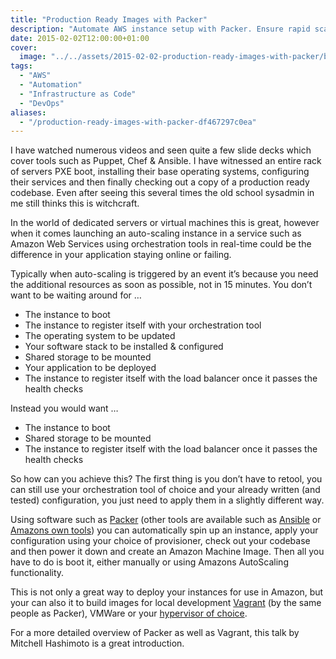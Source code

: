 ```yaml
---
title: "Production Ready Images with Packer"
description: "Automate AWS instance setup with Packer. Ensure rapid scalability with pre-configured images. Explore Packer's versatility across platforms."
date: 2015-02-02T12:00:00+01:00
cover:
  image: "../../assets/2015-02-02-production-ready-images-with-packer/blog-cover-2015-02-02-production-ready-images-with-packer.png"
tags:
  - "AWS"
  - "Automation"
  - "Infrastructure as Code"
  - "DevOps"
aliases:
  - "/production-ready-images-with-packer-df467297c0ea"
---
```


I have watched numerous videos and seen quite a few slide decks which cover tools such as Puppet, Chef & Ansible. I have witnessed an entire rack of servers PXE boot, installing their base operating systems, configuring their services and then finally checking out a copy of a production ready codebase. Even after seeing this several times the old school sysadmin in me still thinks this is witchcraft.

In the world of dedicated servers or virtual machines this is great, however when it comes launching an auto-scaling instance in a service such as Amazon Web Services using orchestration tools in real-time could be the difference in your application staying online or failing.

Typically when auto-scaling is triggered by an event it’s because you need the additional resources as soon as possible, not in 15 minutes. You don’t want to be waiting around for …

- The instance to boot
- The instance to register itself with your orchestration tool
- The operating system to be updated
- Your software stack to be installed & configured
- Shared storage to be mounted
- Your application to be deployed
- The instance to register itself with the load balancer once it passes the health checks

Instead you would want …

- The instance to boot
- Shared storage to be mounted
- The instance to register itself with the load balancer once it passes the health checks

So how can you achieve this? The first thing is you don’t have to retool, you can still use your orchestration tool of choice and your already written (and tested) configuration, you just need to apply them in a slightly different way.

Using software such as [Packer](https://packer.io/) (other tools are available such as [Ansible](http://docs.ansible.com/ec2_ami_module.html) or [Amazons own tools](http://docs.aws.amazon.com/AWSEC2/latest/UserGuide/creating-an-ami-ebs.html)) you can automatically spin up an instance, apply your configuration using your choice of provisioner, check out your codebase and then power it down and create an Amazon Machine Image. Then all you have to do is boot it, either manually or using Amazons AutoScaling functionality.

This is not only a great way to deploy your instances for use in Amazon, but your can also it to build images for local development [Vagrant](https://www.vagrantup.com) (by the same people as Packer), VMWare or your [hypervisor of choice](https://www.packer.io/intro/platforms.html).

For a more detailed overview of Packer as well as Vagrant, this talk by Mitchell Hashimoto is a great introduction.
